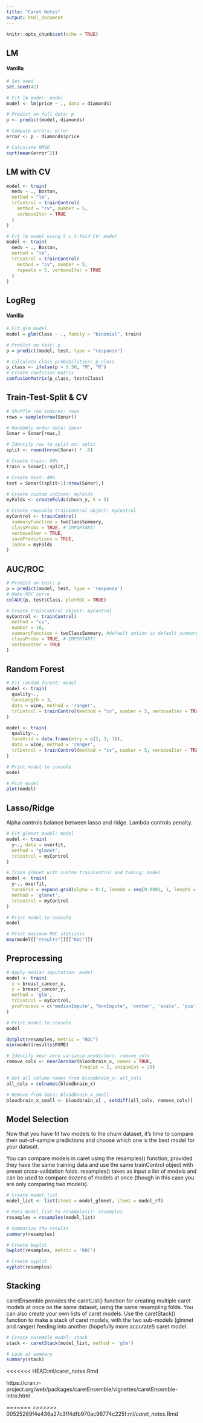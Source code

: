 ```yaml
---
title: "Caret Notes"
output: html_document
---
```


```r
knitr::opts_chunk$set(echo = TRUE)
```

## LM

#### Vanilla

```r
# Set seed
set.seed(42)

# Fit lm model: model
model <- lm(price ~ ., data = diamonds)

# Predict on full data: p
p <- predict(model, diamonds)

# Compute errors: error
error <- p - diamonds$price

# Calculate RMSE
sqrt(mean(error^2))
```

## LM with CV

```r
model <- train(
  medv ~ ., Boston,
  method = "lm",
  trControl = trainControl(
    method = "cv", number = 5,
    verboseIter = TRUE
  )
)

# Fit lm model using 5 x 5-fold CV: model
model <- train(
  medv ~ ., Boston,
  method = "lm",
  trControl = trainControl(
    method = "cv", number = 5,
    repeats = 5, verboseIter = TRUE
  )
)
```

## LogReg

#### Vanilla

```r
# Fit glm model
model = glm(Class ~ ., family = "binomial", train)

# Predict on test: p
p = predict(model, test, type = "response")

# Calculate class probabilities: p_class
p_class <- ifelse(p > 0.50, "M", "R")
# Create confusion matrix
confusionMatrix(p_class, test$Class)
```

## Train-Test-Split & CV

```r

# Shuffle row indices: rows
rows = sample(nrow(Sonar))

# Randomly order data: Sonar
Sonar = Sonar[rows,]

# Identify row to split on: split
split <- round(nrow(Sonar) * .6)

# Create train: 60%
train = Sonar[1:split,]

# Create test: 40%
test = Sonar[(split+1):nrow(Sonar),]

# Create custom indices: myFolds
myFolds <- createFolds(churn_y, k = 5)

# Create reusable trainControl object: myControl
myControl <- trainControl(
  summaryFunction = twoClassSummary,
  classProbs = TRUE, # IMPORTANT!
  verboseIter = TRUE,
  savePredictions = TRUE,
  index = myFolds
)
```


## AUC/ROC

```r
# Predict on test: p
p = predict(model, test, type = 'response')
# Make ROC curve
colAUC(p, test$Class, plotROC = TRUE)

# Create trainControl object: myControl
myControl <- trainControl(
  method = "cv",
  number = 10,
  summaryFunction = twoClassSummary, #default option is default summary
  classProbs = TRUE, # IMPORTANT!
  verboseIter = TRUE
)
```

## Random Forest

```r
# Fit random forest: model
model <- train(
  quality~.,
  tuneLength = 3,
  data = wine, method = 'ranger',
  trControl = trainControl(method = "cv", number = 5, verboseIter = TRUE)
)

model <- train(
  quality~.,
  tuneGrid = data.frame(mtry = c(2, 3, 7)),
  data = wine, method = 'ranger',
  trControl = trainControl(method = "cv", number = 5, verboseIter = TRUE)
)

# Print model to console
model

# Plot model
plot(model)
```

## Lasso/Ridge

Alpha controls balance between lasso and ridge. Lambda controls penalty.

```r
# Fit glmnet model: model
model <- train(
  y~., data = overfit,
  method = "glmnet",
  trControl = myControl
)

# Train glmnet with custom trainControl and tuning: model
model <- train(
  y~., overfit,
  tuneGrid = expand.grid(alpha = 0:1, lambda = seq(0.0001, 1, length = 20)),
  method = 'glmnet',
  trControl = myControl
)

# Print model to console
model

# Print maximum ROC statistic
max(model[["results"]][["ROC"]])
```

## Preprocessing

```r
# Apply median imputation: model
model <- train(
  x = breast_cancer_x, 
  y = breast_cancer_y,
  method = 'glm',
  trControl = myControl,
  preProcess = c('medianImpute', "knnImpute", 'center', 'scale', 'pca')
)

# Print model to console
model

dotplot(resamples, metric = "ROC")
min(model$results$RSME)
```

```r
# Identify near zero variance predictors: remove_cols
remove_cols <- nearZeroVar(bloodbrain_x, names = TRUE, 
                           freqCut = 2, uniqueCut = 20)

# Get all column names from bloodbrain_x: all_cols
all_cols = colnames(bloodbrain_x)

# Remove from data: bloodbrain_x_small
bloodbrain_x_small <- bloodbrain_x[ , setdiff(all_cols, remove_cols)]
```

## Model Selection

Now that you have fit two models to the churn dataset, it's time to compare their out-of-sample predictions and choose which one is the best model for your dataset.

You can compare models in caret using the resamples() function, provided they have the same training data and use the same trainControl object with preset cross-validation folds. resamples() takes as input a list of models and can be used to compare dozens of models at once (though in this case you are only comparing two models).

```r
# Create model_list
model_list <- list(item1 = model_glmnet, item2 = model_rf)

# Pass model_list to resamples(): resamples
resamples = resamples(model_list)

# Summarize the results
summary(resamples)

# Create bwplot
bwplot(resamples, metric = 'ROC')

# Create xyplot
xyplot(resamples)
```

## Stacking

caretEnsemble provides the caretList() function for creating multiple caret models at once on the same dataset, using the same resampling folds. You can also create your own lists of caret models. Use the caretStack() function to make a stack of caret models, with the two sub-models (glmnet and ranger) feeding into another (hopefully more accurate!) caret model.

```r
# Create ensemble model: stack
stack <- caretStack(model_list, method = 'glm')

# Look at summary
summary(stack)
```
<<<<<<< HEAD:ml/caret_notes.Rmd

https://cran.r-project.org/web/packages/caretEnsemble/vignettes/caretEnsemble-intro.html

























=======
>>>>>>> 00525289f4e436a27c3ff4dfb970ac96774c225f:ml/_caret_notes_.Rmd
